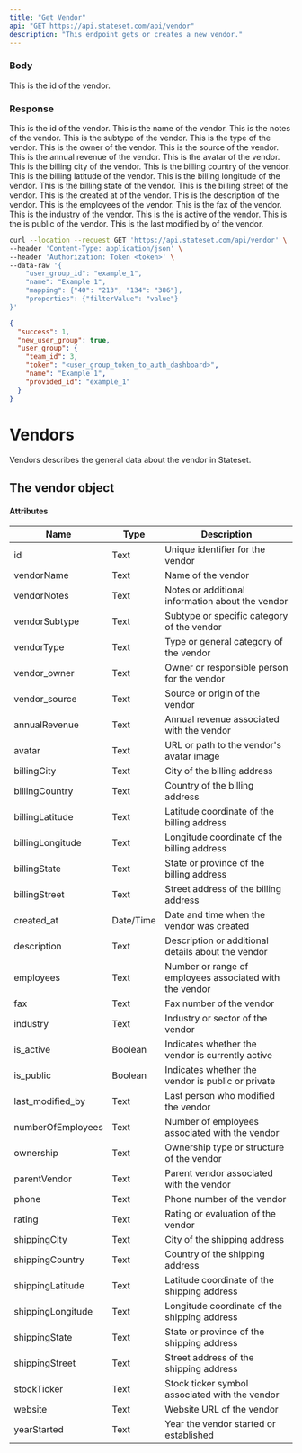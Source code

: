```yaml
---
title: "Get Vendor"
api: "GET https://api.stateset.com/api/vendor"
description: "This endpoint gets or creates a new vendor."
---
```


### Body

<ParamField body="id" required="false" type="string">
  This is the id of the vendor.
</ParamField>

### Response

<ResponseField name="id" type="number">
    This is the id of the vendor.
</ResponseField>

<ResponseField name="vendorName" type="string">
    This is the name of the vendor.
</ResponseField>

<ResponseField name="vendorNotes" type="string">
    This is the notes of the vendor.
</ResponseField>

<ResponseField name="vendorSubtype" type="string">
    This is the subtype of the vendor.
</ResponseField>

<ResponseField name="vendorType" type="string">
    This is the type of the vendor.
</ResponseField>

<ResponseField name="vendor_owner" type="string">
    This is the owner of the vendor.
</ResponseField>

<ResponseField name="vendor_source" type="string">
    This is the source of the vendor.
</ResponseField>

<ResponseField name="annualRevenue" type="string">
    This is the annual revenue of the vendor.
</ResponseField>

<ResponseField name="avatar" type="string">
    This is the avatar of the vendor.
</ResponseField>

<ResponseField name="billingCity" type="string">
    This is the billing city of the vendor.
</ResponseField>

<ResponseField name="billingCountry" type="string">
    This is the billing country of the vendor.
</ResponseField>

<ResponseField name="billingLatitude" type="string">
    This is the billing latitude of the vendor.
</ResponseField>

<ResponseField name="billingLongitude" type="string">
    This is the billing longitude of the vendor.
</ResponseField>

<ResponseField name="billingState" type="string">
    This is the billing state of the vendor.
</ResponseField>

<ResponseField name="billingStreet" type="string">
    This is the billing street of the vendor.
</ResponseField>

<ResponseField name="created_at" type="string">
    This is the created at of the vendor.
</ResponseField>

<ResponseField name="description" type="string">
    This is the description of the vendor.
</ResponseField>

<ResponseField name="employees" type="string">
    This is the employees of the vendor.
</ResponseField>

<ResponseField name="fax" type="string">
    This is the fax of the vendor.
</ResponseField>

<ResponseField name="industry" type="string">
    This is the industry of the vendor.
</ResponseField>

<ResponseField name="is_active" type="string">
    This is the is active of the vendor.
</ResponseField>

<ResponseField name="is_public" type="string">
    This is the is public of the vendor.
</ResponseField>

<ResponseField name="last_modified_by" type="string">
    This is the last modified by of the vendor.
</ResponseField>
<RequestExample>

```bash cURL
curl --location --request GET 'https://api.stateset.com/api/vendor' \
--header 'Content-Type: application/json' \
--header 'Authorization: Token <token>' \
--data-raw '{
    "user_group_id": "example_1",
    "name": "Example 1",
    "mapping": {"40": "213", "134": "386"},
    "properties": {"filterValue": "value"}
}'
```

</RequestExample>

<ResponseExample>

```json Response
{
  "success": 1,
  "new_user_group": true,
  "user_group": {
    "team_id": 3,
    "token": "<user_group_token_to_auth_dashboard>",
    "name": "Example 1",
    "provided_id": "example_1"
  }
}
```

</ResponseExample>


# Vendors

Vendors describes the general data about the vendor in Stateset.

## The vendor object

#### Attributes

| Name               | Type      | Description                                             |
| ------------------ | --------- | ------------------------------------------------------- |
| id                 | Text      | Unique identifier for the vendor                        |
| vendorName         | Text      | Name of the vendor                                      |
| vendorNotes        | Text      | Notes or additional information about the vendor        |
| vendorSubtype      | Text      | Subtype or specific category of the vendor              |
| vendorType         | Text      | Type or general category of the vendor                  |
| vendor\_owner      | Text      | Owner or responsible person for the vendor              |
| vendor\_source     | Text      | Source or origin of the vendor                          |
| annualRevenue      | Text      | Annual revenue associated with the vendor               |
| avatar             | Text      | URL or path to the vendor's avatar image                |
| billingCity        | Text      | City of the billing address                             |
| billingCountry     | Text      | Country of the billing address                          |
| billingLatitude    | Text      | Latitude coordinate of the billing address              |
| billingLongitude   | Text      | Longitude coordinate of the billing address             |
| billingState       | Text      | State or province of the billing address                |
| billingStreet      | Text      | Street address of the billing address                   |
| created\_at        | Date/Time | Date and time when the vendor was created               |
| description        | Text      | Description or additional details about the vendor      |
| employees          | Text      | Number or range of employees associated with the vendor |
| fax                | Text      | Fax number of the vendor                                |
| industry           | Text      | Industry or sector of the vendor                        |
| is\_active         | Boolean   | Indicates whether the vendor is currently active        |
| is\_public         | Boolean   | Indicates whether the vendor is public or private       |
| last\_modified\_by | Text      | Last person who modified the vendor                     |
| numberOfEmployees  | Text      | Number of employees associated with the vendor          |
| ownership          | Text      | Ownership type or structure of the vendor               |
| parentVendor       | Text      | Parent vendor associated with the vendor                |
| phone              | Text      | Phone number of the vendor                              |
| rating             | Text      | Rating or evaluation of the vendor                      |
| shippingCity       | Text      | City of the shipping address                            |
| shippingCountry    | Text      | Country of the shipping address                         |
| shippingLatitude   | Text      | Latitude coordinate of the shipping address             |
| shippingLongitude  | Text      | Longitude coordinate of the shipping address            |
| shippingState      | Text      | State or province of the shipping address               |
| shippingStreet     | Text      | Street address of the shipping address                  |
| stockTicker        | Text      | Stock ticker symbol associated with the vendor          |
| website            | Text      | Website URL of the vendor                               |
| yearStarted        | Text      | Year the vendor started or established                  |
